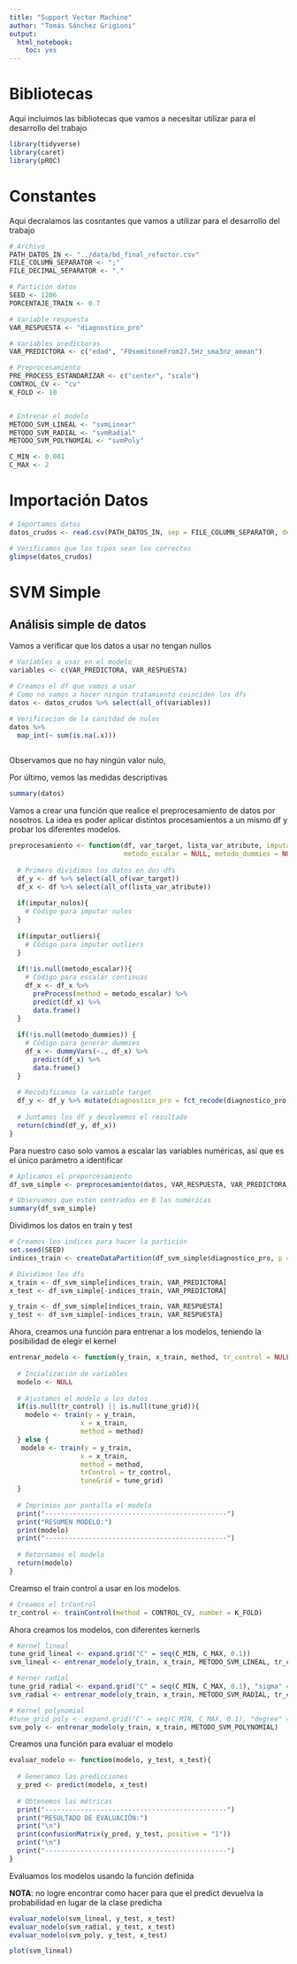 ```yaml
---
title: "Support Vector Machine"
author: "Tomás Sánchez Grigioni"
output:
  html_notebook:
    toc: yes
---
```


# Bibliotecas
Aqui incluimos las bibliotecas que vamos a necesitar utilizar para el desarrollo del trabajo

```r
library(tidyverse)
library(caret)
library(pROC)
```

# Constantes
Aqui decralamos las cosntantes que vamos a utilizar para el desarrollo del trabajo

```r
# Archivo
PATH_DATOS_IN <- "../data/bd_final_refactor.csv"
FILE_COLUMN_SEPARATOR <- ";"
FILE_DECIMAL_SEPARATOR <- "."

# Partición datos
SEED <- 1206
PORCENTAJE_TRAIN <- 0.7

# Variable respuesta
VAR_RESPUESTA <- "diagnostico_pro"

# Variables predictoras
VAR_PREDICTORA <- c("edad", "F0semitoneFrom27.5Hz_sma3nz_amean")

# Preprocesamiento
PRE_PROCESS_ESTANDARIZAR <- c("center", "scale")
CONTROL_CV <- "cv"
K_FOLD <- 10


# Entrenar el modelo
METODO_SVM_LINEAL <- "svmLinear"
METODO_SVM_RADIAL <- "svmRadial"
METODO_SVM_POLYNOMIAL <- "svmPoly"

C_MIN <- 0.001
C_MAX <- 2
```

# Importación Datos

```r
# Importamos datos
datos_crudos <- read.csv(PATH_DATOS_IN, sep = FILE_COLUMN_SEPARATOR, dec = FILE_DECIMAL_SEPARATOR, stringsAsFactors = TRUE)

# Verificamos que los tipos sean los correctos
glimpse(datos_crudos)
```
# SVM Simple

## Análisis simple de datos
Vamos a verificar que los datos a usar no tengan nullos

```r
# Variables a usar en el modelo
variables <- c(VAR_PREDICTORA, VAR_RESPUESTA)

# Creamos el df que vamos a usar
# Como no vamos a hacer ningún tratamiento coinciden los dfs
datos <- datos_crudos %>% select(all_of(variables))

# Verificacion de la canitdad de nulos
datos %>% 
  map_int(~ sum(is.na(.x)))
  
```

Observamos que no hay ningún valor nulo, 

Por último, vemos las medidas descriptivas

```r
summary(datos)
```

Vamos a crear una función que realice el preprocesamiento de datos por nosotros. La idea es poder aplicar distintos procesamientos a un mismo df y probar los diferentes modelos.

```r
preprocesamiento <- function(df, var_target, lista_var_atribute, imputar_nulos = FALSE, imputar_outliers = FALSE, 
                             metodo_escalar = NULL, metodo_dummies = NULL){
  
  # Primero dividimos los datos en dos dfs
  df_y <- df %>% select(all_of(var_target))
  df_x <- df %>% select(all_of(lista_var_atribute))
  
  if(imputar_nulos){
    # Código para imputar nulos
  }
  
  if(imputar_outliers){
    # Código para imputar outliers
  }
  
  if(!is.null(metodo_escalar)){
    # Código para escalar continuas
    df_x <- df_x %>% 
      preProcess(method = metodo_escalar) %>% 
      predict(df_x) %>% 
      data.frame()
  }
  
  if(!is.null(metodo_dummies)) {
    # Código para generar dummies
    df_x <- dummyVars(~., df_x) %>% 
      predict(df_x) %>% 
      data.frame()
  }
  
  # Recodificamos la variable target
  df_y <- df_y %>% mutate(diagnostico_pro = fct_recode(diagnostico_pro, "-1" = "false", "1" = "true"))
  
  # Juntamos los df y devolvemos el resultado
  return(cbind(df_y, df_x))
}
```

Para nuestro caso solo vamos a escalar las variables numéricas, así que es el único parámetro a identificar

```r
# Aplicamos el preporcesamiento
df_svm_simple <- preprocesamiento(datos, VAR_RESPUESTA, VAR_PREDICTORA, metodo_escalar = PRE_PROCESS_ESTANDARIZAR)

# Observamos que esten centrados en 0 las numéricas
summary(df_svm_simple)
```

Dividimos los datos en train y test

```r
# Creamos los indices para hacer la partición
set.seed(SEED)
indices_train <- createDataPartition(df_svm_simple$diagnostico_pro, p = PORCENTAJE_TRAIN, list = FALSE) %>% as.vector()

# Dividimos los dfs
x_train <- df_svm_simple[indices_train, VAR_PREDICTORA] 
x_test <- df_svm_simple[-indices_train, VAR_PREDICTORA]

y_train <- df_svm_simple[indices_train, VAR_RESPUESTA] 
y_test <- df_svm_simple[-indices_train, VAR_RESPUESTA]
```

Ahora, creamos una función para entrenar a los modelos, teniendo la posibilidad de elegir el kernel

```r
entrenar_modelo <- function(y_train, x_train, method, tr_control = NULL, tune_grid = NULL){
  
  # Incialización de variables
  modelo <- NULL
  
  # Ajustamos el modelo a los datos
  if(is.null(tr_control) || is.null(tune_grid)){
    modelo <- train(y = y_train, 
                  x = x_train, 
                  method = method)
  } else {
   modelo <- train(y = y_train, 
                  x = x_train, 
                  method = method,
                  trControl = tr_control,
                  tuneGrid = tune_grid) 
  }
  
  # Imprimios por pantalla el modelo
  print("----------------------------------------------")
  print("RESUMEN MODELO:")
  print(modelo)
  print("----------------------------------------------")
  
  # Retornamos el modelo
  return(modelo)
}
```

Creamso el train control a usar en los modelos.

```r
# Creamos el trControl
tr_control <- trainControl(method = CONTROL_CV, number = K_FOLD)
```

Ahora creamos los modelos, con diferentes kernerls

```r
# Kernel lineal
tune_grid_lineal <- expand.grid("C" = seq(C_MIN, C_MAX, 0.1))
svm_lineal <- entrenar_modelo(y_train, x_train, METODO_SVM_LINEAL, tr_control, tune_grid_lineal)

# Kerner radial
tune_grid_radial <- expand.grid("C" = seq(C_MIN, C_MAX, 0.1), "sigma" = seq(0, 2, 0.5))
svm_radial <- entrenar_modelo(y_train, x_train, METODO_SVM_RADIAL, tr_control, tune_grid_radial)

# Kernel polynomial
#tune_grid_poly <- expand.grid("C" = seq(C_MIN, C_MAX, 0.1), "degree" = seq(0, 2, 0.5), "scale" = seq(0, 1, 0.05))
svm_poly <- entrenar_modelo(y_train, x_train, METODO_SVM_POLYNOMIAL)
```
Creamos una función para evaluar el modelo

```r
evaluar_nodelo <- function(modelo, y_test, x_test){
  
  # Generamos las predicciones
  y_pred <- predict(modelo, x_test)
  
  # Obtenemos las métricas
  print("----------------------------------------------")
  print("RESULTADO DE EVALUACIÓN:")
  print("\n")
  print(confusionMatrix(y_pred, y_test, positive = "1"))
  print("\n")
  print("----------------------------------------------")
}
```

Evaluamos los modelos usando la función definida

**NOTA**: no logre encontrar como hacer para que el predict devuelva la probabilidad en lugar de la clase predicha

```r
evaluar_nodelo(svm_lineal, y_test, x_test)
evaluar_nodelo(svm_radial, y_test, x_test)
evaluar_nodelo(svm_poly, y_test, x_test)
```
```r
plot(svm_lineal)
```


